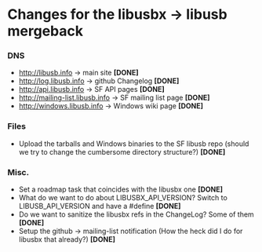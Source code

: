 = Changes for the libusbx &rarr; libusb mergeback =

=== DNS ===
* http://libusb.info -> main site '''[DONE]'''
* http://log.libusb.info -> github Changelog '''[DONE]'''
* http://api.libusb.info -> SF API pages '''[DONE]'''
* http://mailing-list.libusb.info -> SF mailing list page '''[DONE]'''
* http://windows.libusb.info -> Windows wiki page '''[DONE]'''

=== Files ===
* Upload the tarballs and Windows binaries to the SF libusb repo (should we try to change the cumbersome directory structure?) '''[DONE]'''

=== Misc. ===
* Set a roadmap task that coincides with the libusbx one '''[DONE]'''
* What do we want to do about LIBUSBX_API_VERSION? Switch to LIBUSB_API_VERSION and have a #define '''[DONE]'''
* Do we want to sanitize the libusbx refs in the ChangeLog? Some of them '''[DONE]'''
* Setup the github -> mailing-list notification (How the heck did I do for libusbx that already?) '''[DONE]'''
